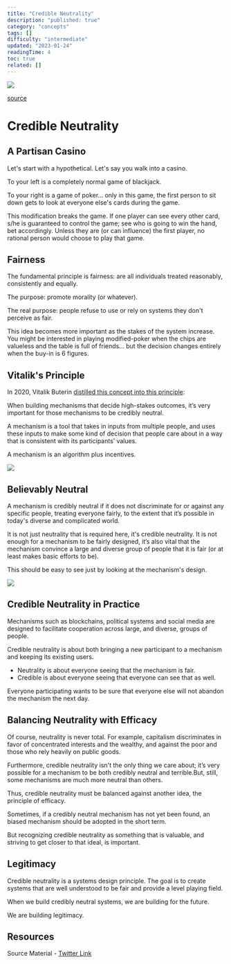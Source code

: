 ```yaml
---
title: "Credible Neutrality"
description: "published: true"
category: "concepts"
tags: []
difficulty: "intermediate"
updated: "2023-01-24"
readingTime: 4
toc: true
related: []
---
```


![](/images/credible-neutrality-banner.jpg)

[source](https://www.lawsociety.org.uk/topics/blogs/the-role-of-justice-in-unlocking-economic-growth)

# Credible Neutrality

## A Partisan Casino

Let's start with a hypothetical. Let's say you walk into a casino. 

To your left is a completely normal game of blackjack. 

To your right is a game of poker... only in this game, the first person to sit down gets to look at everyone else's cards during the game. 

This modification breaks the game. If one player can see every other card, s/he is guaranteed to control the game; see who is going to win the hand, bet accordingly. Unless they are (or can influence) the first player, no rational person would choose to play that game.

## Fairness

The fundamental principle is fairness: are all individuals treated reasonably, consistently and equally. 

The purpose: promote morality (or whatever). 

The real purpose: people refuse to use or rely on systems they don't perceive as fair.

This idea becomes more important as the stakes of the system increase. You might be interested in playing modified-poker when the chips are valueless and the table is full of friends... but the decision changes entirely when the buy-in is 6 figures.

## Vitalik's Principle

In 2020, Vitalik Buterin [distilled this concept into this principle](https://nakamoto.com/credible-neutrality/): 

When building mechanisms that decide high-stakes outcomes, it’s very important for those mechanisms to be credibly neutral.

A mechanism is a tool that takes in inputs from multiple people, and uses these inputs to make some kind of decision that people care about in a way that is consistent with its participants’ values.

A mechanism is an algorithm plus incentives.

![](/images/credible-neutrality-chart.jpeg)

## Believably Neutral

A mechanism is credibly neutral if it does not discriminate for or against any specific people, treating everyone fairly, to the extent that it’s possible in today's diverse and complicated world. 

It is not just neutrality that is required here, it's credible neutrality. It is not enough for a mechanism to be fairly designed, it’s also vital that the mechanism convince a large and diverse group of people that it is fair (or at least makes basic efforts to be). 

This should be easy to see just by looking at the mechanism's design.

![](/images/credible-neutrality-chart2.jpeg)

## Credible Neutrality in Practice

Mechanisms such as blockchains, political systems and social media are designed to facilitate cooperation across large, and diverse, groups of people. 

Credible neutrality is about both bringing a new participant to a mechanism and keeping its existing users. 

*   Neutrality is about everyone seeing that the mechanism is fair.
*   Credible is about everyone seeing that everyone can see that as well.

Everyone participating wants to be sure that everyone else will not abandon the mechanism the next day. 

## Balancing Neutrality with Efficacy

Of course, neutrality is never total. For example, capitalism discriminates in favor of concentrated interests and the wealthy, and against the poor and those who rely heavily on public goods. 

Furthermore, credible neutrality isn't the only thing we care about; it’s very possible for a mechanism to be both credibly neutral and terrible.But, still, some mechanisms are much more neutral than others.

Thus, credible neutrality must be balanced against another idea, the principle of efficacy. 

Sometimes, if a credibly neutral mechanism has not yet been found, an biased mechanism should be adopted in the short term. 

But recognizing credible neutrality as something that is valuable, and striving to get closer to that ideal, is important.

## Legitimacy

Credible neutrality is a systems design principle. The goal is to create systems that are well understood to be fair and provide a level playing field. 

When we build credibly neutral systems, we are building for the future. 

We are building legitimacy.

## Resources

Source Material - [Twitter Link](https://twitter.com/logarithmicrex/status/1559920665477595137)

